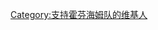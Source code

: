 {{Userbox
  |border-c = #4798B3
  |border-s = 1
  |id-c     = #fff
  |id-s     = 12
  |id-fc    = #000
  |info-c   = #FFFFF0
  |info-s   = 9
  |info-fc  = #4798B3
  |id       = TSGH
  |info     = 这个用户是'''[[贺芬咸|-{zh-hans:霍芬海姆队;zh-hk:賀芬咸}-]]'''的球迷。
}}
[[Category:支持霍芬海姆队的维基人]]